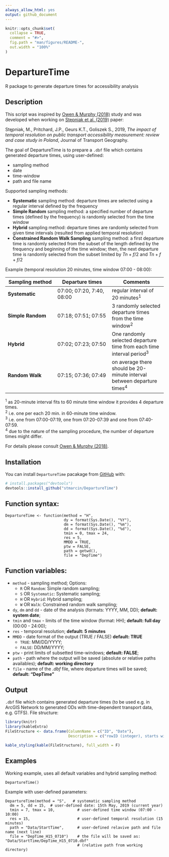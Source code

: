 ```yaml
---
always_allow_html: yes
output: github_document
---
```


<!-- README.md is generated from README.Rmd. Please edit that file -->

```r
knitr::opts_chunk$set(
  collapse = TRUE,
  comment = "#>",
  fig.path = "man/figures/README-",
  out.width = "100%"
)
```

# DepartureTime

<!-- badges: start -->
<!-- badges: end -->

R package to generate departure times for accessibility analysis

## Description

This script was inspired by [Owen & Murphy (2018)](https://trid.trb.org/view/1497217) study and was developed when working on [Stępniak et al. (2019)](https://doi.org/10.1016/j.jtrangeo.2019.01.007) paper:

Stępniak, M., Pritchard, J.P., Geurs K.T., Goliszek S., 2019, *The impact of temporal resolution on public transport accessibility measurement: review and case study in Poland*, Journal of Transport Geography.


The goal of DepartureTime is to prepare a `.dbf` file which contains generated departure times, using user-defined:

+ sampling method
+ date
+ time-window
+ path and file name

Supported sampling methods:

+ **Systematic** sampling method: departure times are selected using a regular interval defined by the frequency 
+ **Simple Random** sampling method: a specified number of departure times (defined by the frequency) is randomly selected from the time window
+ **Hybrid** sampling method: departure times are randomly selected from given time intervals (resulted from applied temporal resolution)
+ **Constrained Random Walk Sampling** sampling method: a first departure time is randomly selected from the subset of the length defined by the frequency and beginning of the time window; then, the next departure time is randomly selected from the subset limited by $Tn+f/2$ and $Tn+f+f/2$

Example (temporal resolution 20 minutes, time window 07:00 - 08:00):

Sampling method | Departure times | Comments
------------ | ------------- | -------------
**Systematic** | 07:00; 07:20, 7:40, 08:00 | regular interval of 20 minutes<sup>1</sup>
**Simple Random** | 07:18; 07:51; 07:55 | 3 randomly selected departure times from the time window<sup>2</sup>
**Hybrid** | 07:02; 07:23; 07:50 | One randomly selected departure time from each time interval period<sup>3</sup>
**Random Walk** | 07:15; 07:36; 07:49 | on average there should be 20-minute interval between departure times<sup>4</sup>

<sup>1</sup>  as 20-minute interval fits to 60 minute time window it provides 4 departure times.   
<sup>2</sup>  i.e. one per each 20 min. in 60-minute time window.  
<sup>3</sup>  i.e. one from 07:00-07:19, one from 07:20-07:39 and one from 07:40-07:59.  
<sup>4</sup>  due to the nature of the sampling procedure, the number of departure times might differ.

For details please consult [Owen & Murphy (2018)](https://trid.trb.org/view/1497217).

## Installation

You can install `DepartureTime` pacakage from [GitHub](https://github.com/) with:

``` r
# install.packages("devtools")
devtools::install_github("stmarcin/DepartureTime")
```

## Function syntax:

```
DepartureTime <- function(method = "H",
                          dy = format(Sys.Date(), "%Y"),  
                          dm = format(Sys.Date(), "%m"), 
                          dd = format(Sys.Date(), "%d"),
                          tmin = 0, tmax = 24,
                          res = 5,
                          MMDD = TRUE,
                          ptw = FALSE,
                          path = getwd(),
                          file = "DepTime")
```

## Function variables:

+ `method` - sampling method; Options:
    + `R` OR `Random`: Simple random sampling;
    + `S` OR `Systematic`: Systematic sampling;
    + `H` OR `Hybrid`: Hybrid sampling;
    + `W` OR `Walk`: Constrained random walk sampling;
+ `dy`, `dm` and `dd` - date of the analysis (formats: YYYY, MM, DD); **default: system date**;
+ `tmin` and `tmax` - limits of the time window (format: HH); **default: full day** (00:00 - 24:00);
+ `res` - temporal resolution; **default: 5 minutes**
+ `MMDD` - date format of the output (TRUE / FALSE) **default: TRUE**
    + `TRUE`: MM/DD/YYYY;
    + `FALSE`: DD/MM/YYYY;
+ `ptw` - print limits of subsetted time-windows; **default: FALSE**;
+ `path` - path where the output will be saved (absolute or relative paths availables); **default: working directory**
+ `file` - name of the *.dbf* file, where departure times will be saved; **default: "DepTime"**


## Output

`.dbf` file which contains generated departure times (to be used e.g. in ArcGIS Network to generated ODs with time-dependent transport data, e.g. GTFS). File structure:

```r
library(knitr)
library(kableExtra)
FileStructure <- data.frame(ColumnName = c("ID", "Date"),
                            Description = c("rowID (integer), starts with 0", "Departure date & hour"))

kable_styling(kable(FileStructure), full_width = F)
```


## Examples

Working example, uses all default variables and hybrid sampling method:

```
DepartureTime()
```

Example with user-defined parameters:
```
DepartureTime(method = "S",   # systematic sampling method
  dm = 5, dd = 15,  # user-defined date: 15th May, 2019 (current year)
  tmin = 7, tmax = 10,          # user-defined time window (07:00 - 10:00)
  res = 15,                     # user-defined temporal resolution (15 minutes)
  path = "Data/StartTime",      # user-defined relavive path and file name (next line)
  file = "DepTime_H15_0710")    # the file will be saved as: "Data/StartTime/DepTime_H15_0710.dbf" 
                                # (relative path from working directory)

```
